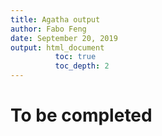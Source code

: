 ```yaml
---
title: Agatha output
author: Fabo Feng
date: September 20, 2019
output: html_document
          toc: true
          toc_depth: 2
---
```

# To be completed